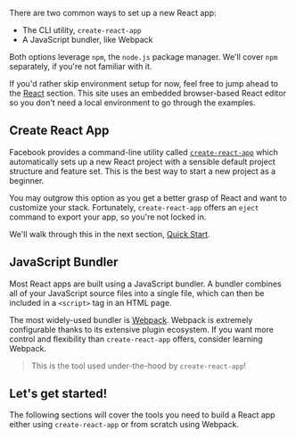 There are two common ways to set up a new React app:

- The CLI utility, `create-react-app`
- A JavaScript bundler, like Webpack

Both options leverage `npm`, the `node.js` package manager. We'll cover `npm` separately, if you're not familiar with it.

If you'd rather skip environment setup for now, feel free to jump ahead to the [React](/react) section. This site uses an embedded browser-based React editor so you don't need a local environment to go through the examples.

## Create React App

Facebook provides a command-line utility called [`create-react-app`](https://reactjs.org/docs/create-a-new-react-app.html) which automatically sets up a new React project with a sensible default project structure and feature set. This is the best way to start a new project as a beginner.

You may outgrow this option as you get a better grasp of React and want to customize your stack. Fortunately, `create-react-app` offers an `eject` command to export your app, so you're not locked in.

We'll walk through this in the next section, [Quick Start](/environment/quick_start).

## JavaScript Bundler

Most React apps are built using a JavaScript bundler. A bundler combines all of your JavaScript source files into a single file, which can then be included in a `<script>` tag in an HTML page.

The most widely-used bundler is [Webpack](https://webpack.js.org/). Webpack is extremely configurable thanks to its extensive plugin ecosystem. If you want more control and flexibility than `create-react-app` offers, consider learning Webpack.

> This is the tool used under-the-hood by `create-react-app`!

## Let's get started!

The following sections will cover the tools you need to build a React app either using `create-react-app` or from scratch using Webpack.
